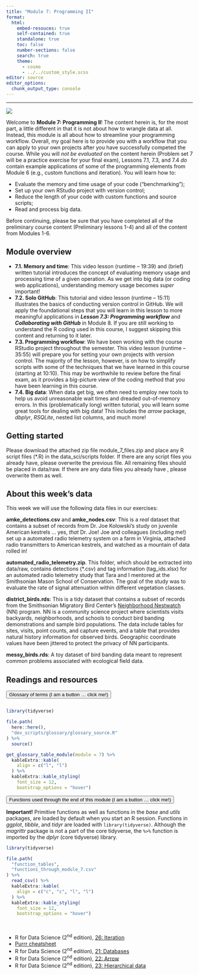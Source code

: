 ```yaml
---
title: "Module 7: Programming II"
format:
  html:
    embed-resouces: true
    self-contained: true
    standalone: true
    toc: false
    number-sections: false
    search: true
    theme: 
      - cosmo
      - ../../custom_style.scss
editor: source
editor_options: 
  chunk_output_type: console
---
```


<hr>

<div>

![](../../images/hex_complex.png){.intro_image}

Welcome to **Module 7: Programming II**! The content herein is, for the most part, a little different in that it is not about how to wrangle data at all. Instead, this module is all about how to streamline your programming workflow. Overall, my goal here is to provide you with a workflow that you can apply to your own projects after you have successfully competed the course. While you will *not be evaluated* on the content herein (Problem set 7 will be a practice exercise for your final exam), Lessons 7.1, 7.3, and 7.4 *do* contain example applications of some of the programming elements from Module 6 (e.g., custom functions and iteration). You will learn how to:

-   Evaluate the memory and time usage of your code ("benchmarking");
-   Set up your own RStudio project with version control;
-   Reduce the length of your code with custom functions and source scripts;
-   Read and process big data.

Before continuing, please be sure that you have completed all of the preliminary course content (Preliminary lessons 1-4) and all of the content from Modules 1-6.

</div>

## Module overview

-   **7.1. Memory and time**: This video lesson (runtime -- 19:39) and (brief) written tutorial introduces the concept of evaluating memory usage and processing time of a given operation. As we get into big data (or coding web applications), understanding memory usage becomes *super* important!
-   **7.2. Solo GitHub**: This tutorial and video lesson (runtime -- 15:11) illustrates the basics of conducting version control in GitHub. We will apply the foundational steps that you will learn in this lesson to more meaningful applications in ***Lesson 7.3: Programming workflow*** and ***Collaborating with GitHub*** in Module 8. If you are still working to understand the R coding used in this course, I suggest skipping this content and returning to it later.
-   **7.3. Programming workflow**: We have been working with the course RStudio project throughout the semester. This video lesson (runtime -- 35:55) will prepare you for setting your own projects with version control. The majority of the lesson, however, is on how to simplify scripts with some of the techniques that we have learned in this course (starting at 10:10). This may be worthwhile to review before the final exam, as it provides a big-picture view of the coding method that you have been learning in this course.
-   **7.4. Big data**: When data get big, we often need to employ new tools to help us avoid unreasonable wait times and dreaded out-of-memory errors. In this (problematically long) written tutorial, you will learn some great tools for dealing with big data! This includes the *arrow* package, *dbplyr*, *RSQLite*, nested list columns, and much more!

## Getting started

Please download the attached zip file [module_7_files.zip]{.mono} and place any R script files ([*.R]{.mono}) in the [data_sci/scripts]{.mono} folder. If there are any script files you already have, please overwrite the previous file. All remaining files should be placed in [data/raw]{.mono}. If there are any data files you already have , please overwrite them as well.

## About this week's data

This week we will use the following data files in our exercises:

**[amke_detections.csv]{.mono}** and **[amke_nodes.csv]{.mono}**: This is a *real* dataset that contains a subset of records from Dr. Joe Kolowski's study on juvenile American kestrels ... yes, *that* Dr. Joe! Joe and colleagues (including me!) set up a automated radio telemetry system on a farm in Virginia, attached radio transmitters to American kestrels, and watched as a mountain of data rolled in!

**[automated_radio_telemetry.zip]{.mono}**. This folder, which should be extracted into [data/raw]{.mono}, contains detections ([*.csv]{.mono}) and tag information ([tag_ids.xlsx]{.mono}) for an automated radio telemetry study that Tara and I mentored at the Smithsonian Mason School of Conservation.  The goal of the study was to evaluate the rate of signal attenuation within different vegetation classes.

**[district_birds.rds]{.mono}**: This is a tidy dataset that contains a subset of records from the Smithsonian Migratory Bird Center's [Neighborhood Nestwatch](https://nationalzoo.si.edu/migratory-birds/neighborhood-nestwatch) (NN) program. NN is a community science project where scientists visits backyards, neighborhoods, and schools to conduct bird banding demonstrations and sample bird populations. The data include tables for sites, visits, point counts, and capture events, and a table that provides natural history information for observed birds. Geographic coordinate values have been jittered to protect the privacy of NN participants.

**[messy_birds.rds]{.mono}**: A toy dataset of bird banding data meant to represent common problems associated with ecological field data.

## Readings and resources

<button class="accordion" style="margin-bottom:1em">Glossary of terms (I am a button ... click me!)</button>

::: panel
::: glossary_table

```r
library(tidyverse)

file.path(
  here::here(),
  "dev_scripts/glossary/glossary_source.R"
) %>% 
  source()

get_glossary_table_module(module = 7) %>%
  kableExtra::kable(
    align = c("l", "l")
  ) %>%
  kableExtra::kable_styling(
    font_size = 12,
    bootstrap_options = "hover")
```
:::
:::

<button class="accordion">Functions used through the end of this module (I am a button ... click me!)</button>

::: panel
**Important!** Primitive functions as well as functions in the *base* and *utils* packages, are loaded by default when you start an R session. Functions in *ggplot*, *tibble*, and *tidyr* are loaded with `library(tidyverse)`. Although the *magrittr* package is not a part of the core tidyverse, the `%>%` function is imported by the *dplyr* (core tidyverse) library.

::: function_table

```r
library(tidyverse)

file.path(
  "function_tables",
  "functions_through_module_7.csv"
) %>% 
  read_csv() %>% 
  kableExtra::kable(
    align = c("c", "c", "l", "l")
  ) %>%
  kableExtra::kable_styling(
    font_size = 12,
    bootstrap_options = "hover")
```

:::
:::

<br>

* R for Data Science (2^nd^ edition), [26: Iteration](https://r4ds.hadley.nz/iteration){target="_blank"}
* [Purrr cheatsheet](https://rstudio.github.io/cheatsheets/purrr.pdf){target="_blank"}
* R for Data Science (2^nd^ edition), [21: Databases](https://r4ds.hadley.nz/databases){target="_blank"}
* R for Data Science (2^nd^ edition), [22: Arrow](https://r4ds.hadley.nz/arrow){target="_blank"}
* R for Data Science (2^nd^ edition), [23: Hierarchical data](https://r4ds.hadley.nz/rectangling){target="_blank"}

<script>
var acc = document.getElementsByClassName("accordion");
var i;

for (i = 0; i < acc.length; i++) {
acc[i].addEventListener("click", function() {
this.classList.toggle("active");
var panel = this.nextElementSibling;
if (panel.style.display === "block") {
panel.style.display = "none";
} else {
panel.style.display = "block";
}
});
}
</script>
